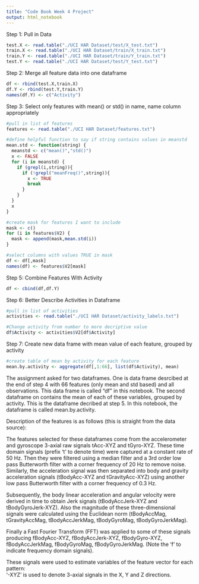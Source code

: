 ```yaml
---
title: "Code Book Week 4 Project"
output: html_notebook
---
```


Step 1: Pull in Data

```r
test.X <- read.table("./UCI HAR Dataset/test/X_test.txt")
train.X <- read.table("./UCI HAR Dataset/train/X_train.txt")
train.Y <- read.table("./UCI HAR Dataset/train/Y_train.txt")
test.Y <- read.table("./UCI HAR Dataset/test/Y_test.txt")
```

Step 2: Merge all feature data into one dataframe

```r
df <- rbind(test.X,train.X)
df.Y <- rbind(test.Y,train.Y)
names(df.Y) <- c("Activity")
```

Step 3: Select only features with mean() or std() in name, name column appropriately
```r
#pull in list of features
features <- read.table("./UCI HAR Dataset/features.txt")

#define helpful function to say if string contains values in meanstd
mean.std <- function(string) {
  meanstd <- c("mean()","std()")
  x <- FALSE
  for (i in meanstd) {
    if (grepl(i,string)){
      if (!grepl("meanFreq()",string)){
        x <- TRUE
        break
      }
    }
  }
  x
}

#create mask for features I want to include
mask <- c()
for (i in features$V2) {
  mask <- append(mask,mean.std(i))
}

#select columns with values TRUE in mask
df <- df[,mask]
names(df) <- features$V2[mask]
```

Step 5: Combine Features With Activity
```r
df <- cbind(df,df.Y)
```

Step 6: Better Describe Activities in Dataframe
```r
#pull in list of activities
activities <- read.table("./UCI HAR Dataset/activity_labels.txt")

#Change activity from number to more decriptive value
df$Activity <- activities$V2[df$Activity]
```

Step 7: Create new data frame with mean value of each feature, grouped by activity
```r
#create table of mean by activity for each feature
mean.by.activity <- aggregate(df[,1:66], list(df$Activity), mean)
```

The assignment asked for two dataframes.  One is data frame desrcibed at the end of step 4 with 66 features (only mean and std based) and all observations. This data frame is called "df" in this notebook.   The second dataframe on contains the mean of each of these variables, grouped by activity.  This is the dataframe decribed at step 5.   In this notebook, the dataframe is called mean.by.activity.   

Description of the features is as follows (this is straight from the data source):

The features selected for these dataframes come from the accelerometer and gyroscope 3-axial raw signals tAcc-XYZ and tGyro-XYZ. These time domain signals (prefix 't' to denote time) were captured at a constant rate of 50 Hz. Then they were filtered using a median filter and a 3rd order low pass Butterworth filter with a corner frequency of 20 Hz to remove noise. Similarly, the acceleration signal was then separated into body and gravity acceleration signals (tBodyAcc-XYZ and tGravityAcc-XYZ) using another low pass Butterworth filter with a corner frequency of 0.3 Hz. 

Subsequently, the body linear acceleration and angular velocity were derived in time to obtain Jerk signals (tBodyAccJerk-XYZ and tBodyGyroJerk-XYZ). Also the magnitude of these three-dimensional signals were calculated using the Euclidean norm (tBodyAccMag, tGravityAccMag, tBodyAccJerkMag, tBodyGyroMag, tBodyGyroJerkMag). 

Finally a Fast Fourier Transform (FFT) was applied to some of these signals producing fBodyAcc-XYZ, fBodyAccJerk-XYZ, fBodyGyro-XYZ, fBodyAccJerkMag, fBodyGyroMag, fBodyGyroJerkMag. (Note the 'f' to indicate frequency domain signals). 

These signals were used to estimate variables of the feature vector for each pattern:  
'-XYZ' is used to denote 3-axial signals in the X, Y and Z directions.




